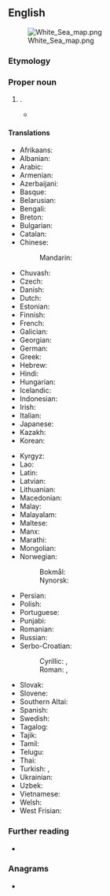 ==English==
[[File:White_Sea_map.png|thumb]]

===Etymology===
{{cal|en|ru|Белое море}}

===Proper noun===
{{en-proper noun|head=the [[white|White]] [[sea|Sea]]}}

# {{place|en|sea|to the northwest of|c/Russia}}.
#* {{quote-book|en|year=1885|author=Arthur Conan Doyle|title=The Man From Archangel|url=https://www.gutenberg.org/files/294/294-h/294-h.htm|passage=We bore her down to the boat and aboard our vessel, and then getting up anchor we sailed away across the '''White Sea''' until the spires of      Archangel sank down behind the horizon.}}

====Translations====
{{trans-top|a sea to the northwest of Russia}}
* Afrikaans: {{t|af|Witsee}}
* Albanian: {{t|sq|Deti i Bardhë}}
* Arabic: {{t|ar|اَلْبَحْر اَلْأَبْيَض|m}}
* Armenian: {{t|hy|Սպիտակ ծով}}
* Azerbaijani: {{t+|az|Ağ dəniz}}
* Basque: {{t|eu|Itsaso Zuria}}
* Belarusian: {{t|be|Бе́лае мо́ра|n}}
* Bengali: {{t|bn|সাদা দরিয়া}}
* Breton: {{t|br|Mor Gwenn|m}}
* Bulgarian: {{t|bg|Бя́ло мо́ре|n}}
* Catalan: {{t|ca|Mar Blanca|f}}
* Chinese:
*: Mandarin: {{t+|cmn|白海|tr=Báihǎi}}
* Chuvash: {{t|cv|Шурӑ тинӗс}}
* Czech: {{t+|cs|Bílé moře}}
* Danish: {{t|da|Hvidehavet|n}} {{qualifier|definite form}}
* Dutch: {{t|nl|Witte Zee|f}}
* Estonian: {{t+|et|Valge meri}}
* Finnish: {{t+|fi|Vienanmeri}}
* French: {{t+|fr|mer Blanche|f}}
* Galician: {{t|gl|Mar Branco|m}}
* Georgian: {{t|ka|თეთრი ზღვა}}
* German: {{t+|de|Weißes Meer|n}}
* Greek: {{t|el|Λευκή Θάλασσα|f}}
* Hebrew: {{t|he|הים הלבן|m|tr=ha-yam ha-laván}}
* Hindi: {{t|hi|सफ़ेद सागर|m}}
* Hungarian: {{t+|hu|Fehér-tenger}}
* Icelandic: {{t|is|Hvítahaf|n}}
* Indonesian: {{t|id|Laut Putih}}
* Irish: {{t|ga|Muir Bhán|f|alt=an Mhuir Bhán}}
* Italian: {{t|it|Mar Bianco|m}}
* Japanese: {{t|ja|白海|tr=はっかい, Hakkai}}
* Kazakh: {{t|kk|Ақ теңізі}}
* Korean: {{t|ko|^백해(白海)}}
{{trans-mid}}
* Kyrgyz: {{t|ky|Ак деңиз}}
* Lao: {{t+|lo|ທະເລຂາວ}}
* Latin: {{t|la|Mare Album|n}}
* Latvian: {{t|lv|Baltā jūra|f}}
* Lithuanian: {{t|lt|Baltoji jūra|f}}
* Macedonian: {{t|mk|Бе́ло Мо́ре|n}}
* Malay: {{t|ms|Laut Putih}}
* Malayalam: {{t|ml|വൈറ്റ് സീ}}
* Maltese: {{t|mt|Baħar l-Abjad|m}}
* Manx: {{t|gv|Mooir Vane|f|alt=Yn Vooir Vane}}
* Marathi: {{t|mr|सफेद समुद्र|m}}
* Mongolian: {{t|mn|Цагаан тэнгис}}
* Norwegian:
*: Bokmål: {{t|nb|Kvitsjøen|m}}
*: Nynorsk: {{t|nn|Kvitsjøen|m}}
* Persian: {{t|fa|دریای سفید|tr=daryâ-ye safid}}
* Polish: {{t+|pl|Morze Białe|n}}
* Portuguese: {{t|pt|Mar Branco|m}}
* Punjabi: {{t|pa|ਚਿੱਟਾ ਸਮੁੰਦਰ}}
* Romanian: {{t+|ro|Marea Albă|f}}
* Russian: {{t+|ru|Бе́лое мо́ре|n}}
* Serbo-Croatian:
*: Cyrillic: {{t|sh|Бијело мо̑ре|n}} {{qualifier|Ijekavian}}, {{t|sh|Бело мо̑ре|n}} {{qualifier|Ekavian}}
*: Roman: {{t|sh|Bijelo mȏre|n}} {{qualifier|Ijekavian}}, {{t|sh|Belo mȏre|n}} {{qualifier|Ekavian}}
* Slovak: {{t|sk|Biele more|n}}
* Slovene: {{t|sl|Belo morje|n}}
* Southern Altai: {{t|alt|Ак талай}}
* Spanish: {{t|es|mar Blanco|m}}
* Swedish: {{t|sv|Vita havet|n}}
* Tagalog: {{t|tl|Dagat Puti}}
* Tajik: {{t|tg|Баҳри Сафед}}
* Tamil: {{t|ta|வெள்ளைக் கடல்}}
* Telugu: {{t|te|తెల్ల సముద్రం}}
* Thai: {{t|th|ทะเลขาว|tr=tálay kăao}}
* Turkish: {{t+|tr|Beyazdeniz}}, {{t|tr|Beyaz Deniz}}
* Ukrainian: {{t|uk|Бі́ле мо́ре|n}}
* Uzbek: {{t|uz|Oq dengiz}}
* Vietnamese: {{t|vi|Biển Trắng}}
* Welsh: {{t|cy|Môr Gwyn|m}}
* West Frisian: {{t|fy|Wite See}}
{{trans-bottom}}

===Further reading===
* {{pedia}}

===Anagrams===
* {{anagrams|en|a=aeehistw|Wheaties}}